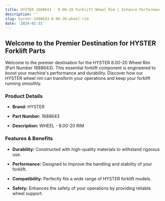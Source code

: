 ```yaml
---
title: HYSTER 1688643 - 8.00-20 Forklift Wheel Rim | Enhance Performance
description: ''
slug: hyster-1688643-8-00-20-wheel-rim
date: '2024-01-31'
---
```



## Welcome to the Premier Destination for HYSTER Forklift Parts

Welcome to the premier destination for the HYSTER 8.00-20 Wheel Rim (Part Number 1688643). This essential forklift component is engineered to boost your machine's performance and durability. Discover how our HYSTER wheel rim can transform your operations and keep your forklift running smoothly.

### Product Details

- **Brand:** HYSTER

- **Part Number:** 1688643

- **Description:** WHEEL - 8.00-20 RIM

### Features &amp; Benefits

- **Durability:** Constructed with high-quality materials to withstand rigorous use.

- **Performance:** Designed to improve the handling and stability of your forklift.

- **Compatibility:** Perfectly fits a wide range of HYSTER forklift models.

- **Safety:** Enhances the safety of your operations by providing reliable wheel support.

